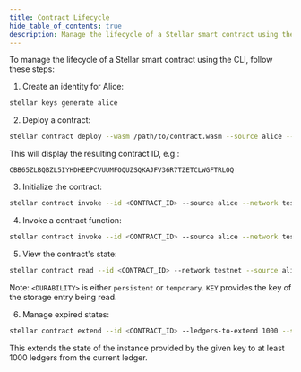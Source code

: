```yaml
---
title: Contract Lifecycle
hide_table_of_contents: true
description: Manage the lifecycle of a Stellar smart contract using the CLI.
---
```


To manage the lifecycle of a Stellar smart contract using the CLI, follow these steps:

1. Create an identity for Alice:

```bash
stellar keys generate alice
```

2. Deploy a contract:

```bash
stellar contract deploy --wasm /path/to/contract.wasm --source alice --network testnet
```

This will display the resulting contract ID, e.g.:
```
CBB65ZLBQBZL5IYHDHEEPCVUUMFOQUZSQKAJFV36R7TZETCLWGFTRLOQ
```

3. Initialize the contract:

```bash
stellar contract invoke --id <CONTRACT_ID> --source alice --network testnet -- initialize --param1 value1 --param2 value2
```

4. Invoke a contract function:

```bash
stellar contract invoke --id <CONTRACT_ID> --source alice --network testnet -- function_name --arg1 value1 --arg2 value2
```

5. View the contract's state:

```bash
stellar contract read --id <CONTRACT_ID> --network testnet --source alice --durability <DURABILITY> --key <KEY>
```

Note: `<DURABILITY>` is either `persistent` or `temporary`. `KEY` provides the key of the storage entry being read.

6. Manage expired states:

```bash
stellar contract extend --id <CONTRACT_ID> --ledgers-to-extend 1000 --source alice --network testnet --durability <DURABILITY> --key <KEY>
```

This extends the state of the instance provided by the given key to at least 1000 ledgers from the current ledger.